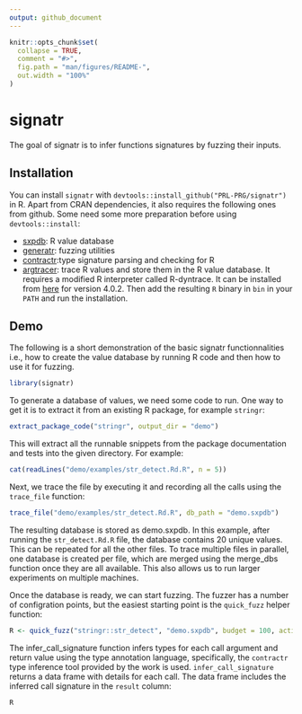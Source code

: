 ```yaml
---
output: github_document
---
```


<!-- README.md is generated from README.Rmd. Please edit that file -->

```r
knitr::opts_chunk$set(
  collapse = TRUE,
  comment = "#>",
  fig.path = "man/figures/README-",
  out.width = "100%"
)
```

# signatr

<!-- badges: start -->
<!-- badges: end -->

The goal of signatr is to infer functions signatures by fuzzing their inputs.

## Installation

You can install `signatr` with `devtools::install_github("PRL-PRG/signatr")` in R.
Apart from CRAN dependencies, it also requires the following ones from github. 
Some need some more preparation before using `devtools::install`:

- [sxpdb](https://github.com/PRL-PRG/sxpdb/): R value database
- [generatr](https://github.com/reallyTG/generatr): fuzzing utilities
- [contractr](https://github.com/PRL-PRG/contractr):type signature parsing and checking for R
- [argtracer](https://github.com/PRL-PRG/argtracer): trace R values and store them in the R value database. It requires a modified R interpreter called R-dyntrace. It can be installed from [here](https://github.com/PRL-PRG/R-dyntrace/tree/r-4.0.2) for version 4.0.2. Then add the resulting `R` binary in `bin` in your `PATH` and run the installation.

## Demo

The following is a short demonstration of the basic signatr functionnalities i.e., how to create the value database by running R code and then how to use it for fuzzing.

```r
library(signatr)
```

To generate a database of values, we need some code to run. One way to get it is to extract it from an existing R package, for example `stringr`:

```r
extract_package_code("stringr", output_dir = "demo")
```

This will extract all the runnable snippets from the package documentation and tests into the given directory. For example:

```r
cat(readLines("demo/examples/str_detect.Rd.R", n = 5))
```


Next, we trace the file by executing it and recording all the calls using the `trace_file` function:

```r
trace_file("demo/examples/str_detect.Rd.R", db_path = "demo.sxpdb")
```

The resulting database is stored as demo.sxpdb. In this example, after running the `str_detect.Rd.R`  file, the database contains 20 unique values. This can be repeated for all the other files. To trace multiple files in parallel, one database is created per file, which are merged using the merge_dbs function once they are all available. This also allows us to run larger experiments on multiple machines.

Once the database is ready, we can start fuzzing. The fuzzer has a number of configration points, but the easiest starting point is the `quick_fuzz` helper function:

```r
R <- quick_fuzz("stringr::str_detect", "demo.sxpdb", budget = 100, action = infer_call_signature)
```

The infer_call_signature function infers types for each call argument and return value using the type annotation language, specifically, the `contractr` type inference tool provided by the work is used. `infer_call_signature` returns a data frame with details for each call. The data frame includes the inferred call signature in the `result` column:

```r
R
```

